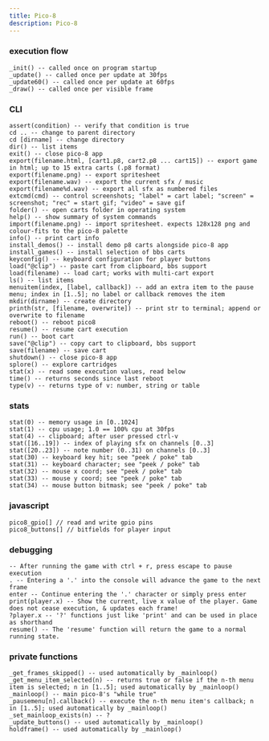 ```yaml
---
title: Pico-8
description: Pico-8
---
```


### execution flow
```
_init() -- called once on program startup
_update() -- called once per update at 30fps
_update60() -- called once per update at 60fps
_draw() -- called once per visible frame
```

### CLI
```
assert(condition) -- verify that condition is true
cd .. -- change to parent directory
cd [dirname] -- change directory
dir() -- list items
exit() -- close pico-8 app
export(filename.html, [cart1.p8, cart2.p8 ... cart15]) -- export game in html; up to 15 extra carts (.p8 format)
export(filename.png) -- export spritesheet
export(filename.wav) -- export the current sfx / music
export(filename%d.wav) -- export all sfx as numbered files
extcmd(cmd) -- control screenshots; "label" = cart label; "screen" = screenshot; "rec" = start gif; "video" = save gif
folder() -- open carts folder in operating system
help() -- show summary of system commands
import(filename.png) -- import spritesheet. expects 128x128 png and colour-fits to the pico-8 palette
info() -- print cart info
install_demos() -- install demo p8 carts alongside pico-8 app
install_games() -- install selection of bbs carts
keyconfig() -- keyboard configuration for player buttons
load("@clip") -- paste cart from clipboard, bbs support
load(filename) -- load cart; works with multi-cart export
ls() -- list items
menuitem(index, [label, callback]) -- add an extra item to the pause menu; index in [1..5]; no label or callback removes the item
mkdir(dirname) -- create directory
printh(str, [filename, overwrite]) -- print str to terminal; append or overwrite to filename
reboot() -- reboot pico8
resume() -- resume cart execution
run() -- boot cart
save("@clip") -- copy cart to clipboard, bbs support
save(filename) -- save cart
shutdown() -- close pico-8 app
splore() -- explore cartridges
stat(x) -- read some execution values, read below
time() -- returns seconds since last reboot
type(v) -- returns type of v: number, string or table
```

### stats
```
stat(0) -- memory usage in [0..1024]
stat(1) -- cpu usage; 1.0 == 100% cpu at 30fps
stat(4) -- clipboard; after user pressed ctrl-v
stat([16..19]) -- index of playing sfx on channels [0..3]
stat([20..23]) -- note number (0..31) on channels [0..3]
stat(30) -- keyboard key hit; see "peek / poke" tab
stat(31) -- keyboard character; see "peek / poke" tab
stat(32) -- mouse x coord; see "peek / poke" tab
stat(33) -- mouse y coord; see "peek / poke" tab
stat(34) -- mouse button bitmask; see "peek / poke" tab
```

### javascript
```
pico8_gpio[] // read and write gpio pins
pico8_buttons[] // bitfields for player input
```

### debugging
```
-- After running the game with ctrl + r, press escape to pause execution
. -- Entering a '.' into the console will advance the game to the next frame
enter -- Continue entering the '.' character or simply press enter
print(player.x) -- Show the current, live x value of the player. Game does not cease execution, & updates each frame!
?player.x -- '?' functions just like 'print' and can be used in place as shorthand
resume() -- The 'resume' function will return the game to a normal running state.
```

### private functions
```
_get_frames_skipped() -- used automatically by _mainloop()
_get_menu_item_selected(n) -- returns true or false if the n-th menu item is selected; n in [1..5]; used automatically by _mainloop()
_mainloop() -- main pico-8's "while true"
_pausemenu[n].callback() -- execute the n-th menu item's callback; n in [1..5]; used automatically by _mainloop()
_set_mainloop_exists(n) -- ?
_update_buttons() -- used automatically by _mainloop()
holdframe() -- used automatically by _mainloop()
```
